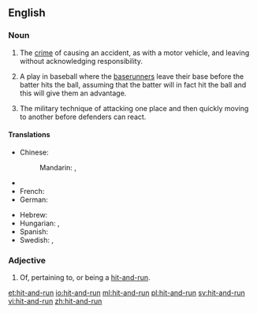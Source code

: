==English==

===Noun===
{{en-noun}}
{{wikipedia}}

# {{context|legal|lang=en}} The [[crime]] of causing an accident, as with a motor vehicle, and leaving without acknowledging responsibility.
# {{context|baseball|lang=en}} A play in baseball where the [[baserunner]]s leave their base before the batter hits the ball, assuming that the batter will in fact hit the ball and this will give them an advantage.
# {{context|military|lang=en}} The military technique of attacking one place and then quickly moving to another before defenders can react.

====Translations====
{{trans-top|the crime of causing an accident and leaving}}
* Chinese: 
*: Mandarin: {{t|cmn|肇事逃逸|tr=zhàoshì táoyì|sc=Hani}}, {{t|cmn|撞人逃逸|tr=zhuàngrén táoyì|sc=Hani}}
* {{trreq|Finnish}}
* French: {{t+|fr|délit de fuite|m}}
* German: {{t+|de|Fahrerflucht|f}}
{{trans-mid}}
* Hebrew: {{t|he|פגע וברח|tr=pagá uvarákh}}
* Hungarian: {{t+|hu|cserbenhagyásos gázolás}}, {{t+|hu|cserbenhagyás}}
* Spanish: {{t|es|delito de fuga|f}}
* Swedish: {{t+|sv|smitning|c}}, {{t|sv|smitningsolycka|c}}
{{trans-bottom}}

===Adjective===
{{en-adj|-}}

# Of, pertaining to, or being a [[#Noun|hit-and-run]].

[[et:hit-and-run]]
[[io:hit-and-run]]
[[ml:hit-and-run]]
[[pl:hit-and-run]]
[[sv:hit-and-run]]
[[vi:hit-and-run]]
[[zh:hit-and-run]]
